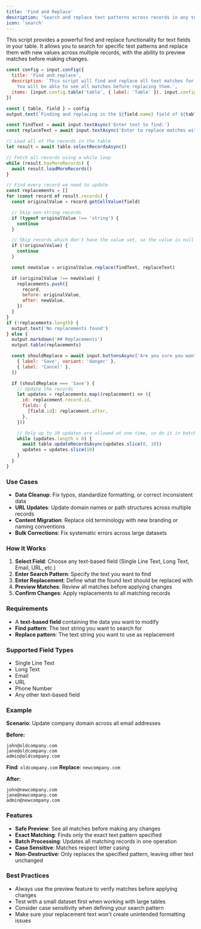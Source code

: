 ```yaml
---
title: 'Find and Replace'
description: 'Search and replace text patterns across records in any text-based field with preview and confirmation'
icon: 'search'
---
```


This script provides a powerful find and replace functionality for text fields in your table. It allows you to search for specific text patterns and replace them with new values across multiple records, with the ability to preview matches before making changes.

```javascript
const config = input.config({
  title: 'Find and replace',
  description: `This script will find and replace all text matches for a text-based field you pick.
    You will be able to see all matches before replacing them.`,
  items: [input.config.table('table', { label: 'Table' }), input.config.field('field', { parentTable: 'table', label: 'Field' })],
})

const { table, field } = config
output.text(`Finding and replacing in the ${field.name} field of ${table.name}.`)

const findText = await input.textAsync('Enter text to find:')
const replaceText = await input.textAsync('Enter to replace matches with:')

// Load all of the records in the table
let result = await table.selectRecordsAsync()

// Fetch all records using a while loop
while (result.hasMoreRecords) {
  await result.loadMoreRecords()
}

// Find every record we need to update
const replacements = []
for (const record of result.records) {
  const originalValue = record.getCellValue(field)

  // Skip non-string records
  if (typeof originalValue !== 'string') {
    continue
  }

  // Skip records which don't have the value set, so the value is null
  if (!originalValue) {
    continue
  }

  const newValue = originalValue.replace(findText, replaceText)

  if (originalValue !== newValue) {
    replacements.push({
      record,
      before: originalValue,
      after: newValue,
    })
  }
}
if (!replacements.length) {
  output.text('No replacements found')
} else {
  output.markdown('## Replacements')
  output.table(replacements)

  const shouldReplace = await input.buttonsAsync('Are you sure you want to save these changes?', [
    { label: 'Save', variant: 'danger' },
    { label: 'Cancel' },
  ])

  if (shouldReplace === 'Save') {
    // Update the records
    let updates = replacements.map((replacement) => ({
      id: replacement.record.id,
      fields: {
        [field.id]: replacement.after,
      },
    }))

    // Only up to 10 updates are allowed at one time, so do it in batches
    while (updates.length > 0) {
      await table.updateRecordsAsync(updates.slice(0, 10))
      updates = updates.slice(10)
    }
  }
}
```


### Use Cases

- **Data Cleanup**: Fix typos, standardize formatting, or correct inconsistent data
- **URL Updates**: Update domain names or path structures across multiple records
- **Content Migration**: Replace old terminology with new branding or naming conventions
- **Bulk Corrections**: Fix systematic errors across large datasets

### How it Works

1. **Select Field**: Choose any text-based field (Single Line Text, Long Text, Email, URL, etc.)
2. **Enter Search Pattern**: Specify the text you want to find
3. **Enter Replacement**: Define what the found text should be replaced with
4. **Preview Matches**: Review all matches before applying changes
5. **Confirm Changes**: Apply replacements to all matching records

### Requirements

- A **text-based field** containing the data you want to modify
- **Find pattern**: The text string you want to search for
- **Replace pattern**: The text string you want to use as replacement

### Supported Field Types

- Single Line Text
- Long Text
- Email
- URL
- Phone Number
- Any other text-based field

### Example

**Scenario**: Update company domain across all email addresses

**Before:**
```
john@oldcompany.com
jane@oldcompany.com
admin@oldcompany.com
```

**Find**: `oldcompany.com`
**Replace**: `newcompany.com`

**After:**
```
john@newcompany.com
jane@newcompany.com
admin@newcompany.com
```

### Features

- **Safe Preview**: See all matches before making any changes
- **Exact Matching**: Finds only the exact text pattern specified
- **Batch Processing**: Updates all matching records in one operation
- **Case Sensitive**: Matches respect letter casing
- **Non-Destructive**: Only replaces the specified pattern, leaving other text unchanged

### Best Practices

- Always use the preview feature to verify matches before applying changes
- Test with a small dataset first when working with large tables
- Consider case sensitivity when defining your search pattern
- Make sure your replacement text won't create unintended formatting issues